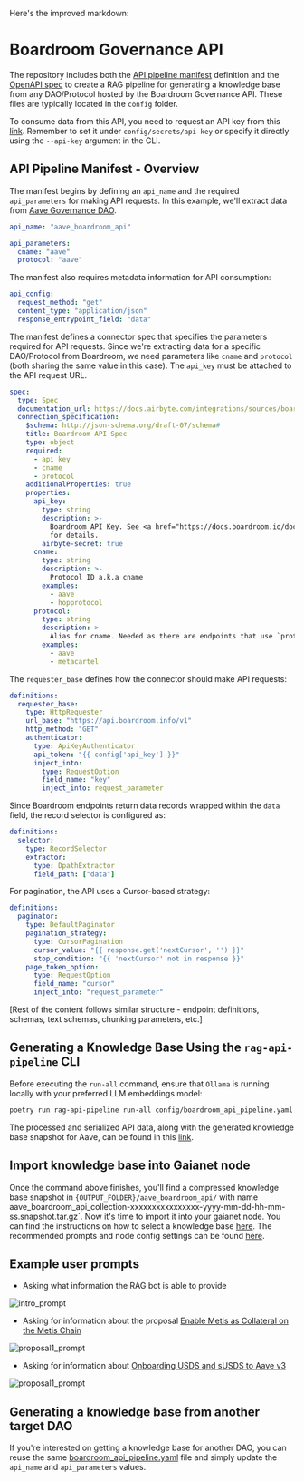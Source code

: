 Here's the improved markdown:

# Boardroom Governance API

The repository includes both the [API pipeline manifest](https://github.com/raid-guild/gaianet-rag-api-pipeline/blob/main/config/boardroom_api_pipeline.yaml) definition and the [OpenAPI spec](https://github.com/raid-guild/gaianet-rag-api-pipeline/blob/main/config/openapi.yaml) to create a RAG pipeline for generating a knowledge base from any DAO/Protocol hosted by the Boardroom Governance API. These files are typically located in the `config` folder.

To consume data from this API, you need to request an API key from this [link](https://boardroom.io/developers/billing). Remember to set it under `config/secrets/api-key` or specify it directly using the `--api-key` argument in the CLI.

## API Pipeline Manifest - Overview

The manifest begins by defining an `api_name` and the required `api_parameters` for making API requests. In this example, we'll extract data from [Aave Governance DAO](https://boardroom.io/aave/insights).

```yaml [boardroom_api_pipeline.yaml]
api_name: "aave_boardroom_api"

api_parameters:
  cname: "aave"
  protocol: "aave"
```

The manifest also requires metadata information for API consumption:

```yaml [boardroom_api_pipeline.yaml]
api_config:
  request_method: "get"
  content_type: "application/json"
  response_entrypoint_field: "data"
```

The manifest defines a connector spec that specifies the parameters required for API requests. Since we're extracting data for a specific DAO/Protocol from Boardroom, we need parameters like `cname` and `protocol` (both sharing the same value in this case). The `api_key` must be attached to the API request URL.

```yaml [boardroom_api_pipeline.yaml]
spec:
  type: Spec
  documentation_url: https://docs.airbyte.com/integrations/sources/boardroom
  connection_specification:
    $schema: http://json-schema.org/draft-07/schema#
    title: Boardroom API Spec
    type: object
    required:
      - api_key
      - cname
      - protocol
    additionalProperties: true
    properties:
      api_key:
        type: string
        description: >-
          Boardroom API Key. See <a href="https://docs.boardroom.io/docs/api/05c1fb6d88a07-governance-api">here</a>
          for details.
        airbyte-secret: true
      cname:
        type: string
        description: >-
          Protocol ID a.k.a cname
        examples:
          - aave
          - hopprotocol
      protocol:
        type: string
        description: >-
          Alias for cname. Needed as there are endpoints that use `protocol` as parameter id
        examples:
          - aave
          - metacartel
```

The `requester_base` defines how the connector should make API requests:

```yaml [boardroom_api_pipeline.yaml]
definitions:
  requester_base:
    type: HttpRequester
    url_base: "https://api.boardroom.info/v1"
    http_method: "GET"
    authenticator:
      type: ApiKeyAuthenticator
      api_token: "{{ config['api_key'] }}"
      inject_into:
        type: RequestOption
        field_name: "key"
        inject_into: request_parameter
```

Since Boardroom endpoints return data records wrapped within the `data` field, the record selector is configured as:

```yaml [boardroom_api_pipeline.yaml]
definitions:
  selector:
    type: RecordSelector
    extractor:
      type: DpathExtractor
      field_path: ["data"]
```

For pagination, the API uses a Cursor-based strategy:

```yaml [boardroom_api_pipeline.yaml]
definitions:
  paginator:
    type: DefaultPaginator
    pagination_strategy:
      type: CursorPagination
      cursor_value: "{{ response.get('nextCursor', '') }}"
      stop_condition: "{{ 'nextCursor' not in response }}"
    page_token_option:
      type: RequestOption
      field_name: "cursor"
      inject_into: "request_parameter"
```

[Rest of the content follows similar structure - endpoint definitions, schemas, text schemas, chunking parameters, etc.]

## Generating a Knowledge Base Using the `rag-api-pipeline` CLI

Before executing the `run-all` command, ensure that `Ollama` is running locally with your preferred LLM embeddings model:

```bash
poetry run rag-api-pipeline run-all config/boardroom_api_pipeline.yaml --openapi-spec-file config/openapi.yaml --llm-provider ollama
```

The processed and serialized API data, along with the generated knowledge base snapshot for Aave, can be found in this [link](https://huggingface.co/datasets/uxman/aave_snapshot_boardroom/tree/main).


## Import knowledge base into Gaianet node

Once the command above finishes, you'll find a compressed knowledge base snapshot in
`{OUTPUT_FOLDER}/aave_boardroom_api/` with name aave_boardroom_api_collection-xxxxxxxxxxxxxxxx-yyyy-mm-dd-hh-mm-ss.snapshot.tar.gz`. Now it's time to import it 
into your gaianet node. You can find the instructions on how to select a knowledge base [here](https://docs.gaianet.ai/node-guide/customize#select-a-knowledge-base). 
The recommended prompts and node config settings can be found [here](/node-deployment#recommended-gaianet-node-configuration).

## Example user prompts

- Asking what information the RAG bot is able to provide

![intro_prompt](https://raw.githubusercontent.com/raid-guild/gaianet-rag-api-pipeline/72403cc4503ce65da4e737eb8f68c03aa5772f44/aave_samples/intro.png)

- Asking for information about the proposal [Enable Metis as Collateral on the Metis Chain](https://boardroom.io/aave/proposal/cHJvcG9zYWw6YWF2ZTpvbmNoYWluLXVwZ3JhZGU6MTUy)

![proposal1_prompt](https://raw.githubusercontent.com/raid-guild/gaianet-rag-api-pipeline/72403cc4503ce65da4e737eb8f68c03aa5772f44/aave_samples/proposal1_summary.png)

- Asking for information about [Onboarding USDS and sUSDS to Aave v3](https://boardroom.io/aave/discussions/18987)

![proposal1_prompt](https://raw.githubusercontent.com/raid-guild/gaianet-rag-api-pipeline/72403cc4503ce65da4e737eb8f68c03aa5772f44/aave_samples/proposal2_summary.png)

## Generating a knowledge base from another target DAO

If you're interested on getting a knowledge base for another DAO, you can reuse the same [boardroom_api_pipeline.yaml](https://github.com/raid-guild/gaianet-rag-api-pipeline/blob/main/config/boardroom_api_pipeline.yaml) 
file and simply update the `api_name` and `api_parameters` values.